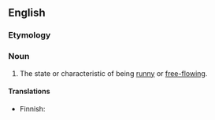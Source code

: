 ==English==

===Etymology===
{{suffix|runny|ness}}

===Noun===
{{en-noun|-}}

# The state or characteristic of being [[runny]] or [[free-flowing]].

====Translations====
{{trans-top|state or characteristic of being runny}}
* Finnish: {{t|fi|juoksevuus}}
{{trans-mid}}
{{trans-bottom}}
